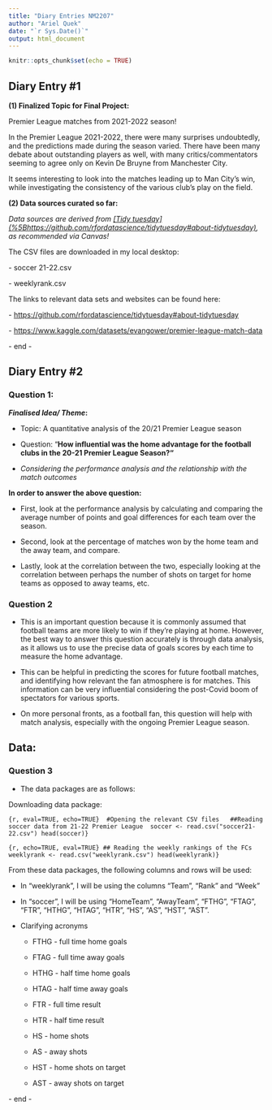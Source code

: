 ---
title: "Diary Entries NM2207"
author: "Ariel Quek"
date: "`r Sys.Date()`"
output: html_document
---

```{r setup, include=FALSE}
knitr::opts_chunk$set(echo = TRUE)
```

## Diary Entry #1

**(1) Finalized Topic for Final Project:**

Premier League matches from 2021-2022 season!

In the Premier League 2021-2022, there were many surprises undoubtedly, and the predictions made during the season varied. There have been many debate about outstanding players as well, with many critics/commentators seeming to agree only on Kevin De Bruyne from Manchester City.

It seems interesting to look into the matches leading up to Man City's win, while investigating the consistency of the various club's play on the field.

**(2) Data sources curated so far:**

*Data sources are derived from [[Tidy tuesday](%5Bhttps://github.com/rfordatascience/tidytuesday#about-tidytuesday)](<https://github.com/rfordatascience/tidytuesday#about-tidytuesday>), as recommended via Canvas!*

The CSV files are downloaded in my local desktop:

\- soccer 21-22.csv

\- weeklyrank.csv

The links to relevant data sets and websites can be found here:

\- <https://github.com/rfordatascience/tidytuesday#about-tidytuesday>

\- <https://www.kaggle.com/datasets/evangower/premier-league-match-data>

\- end -

## Diary Entry #2

### Question 1: 

***Finalised Idea/ Theme*****:**

-   Topic: A quantitative analysis of the 20/21 Premier League season

-   Question: "**How influential was the home advantage for the football clubs in the 20-21 Premier League Season?"**

-   *Considering the performance analysis and the relationship with the match outcomes*

**In order to answer the above question:**

-   First, look at the performance analysis by calculating and comparing the average number of points and goal differences for each team over the season.

-   Second, look at the percentage of matches won by the home team and the away team, and compare.

-   Lastly, look at the correlation between the two, especially looking at the correlation between perhaps the number of shots on target for home teams as opposed to away teams, etc.

### Question 2 

-   This is an important question because it is commonly assumed that football teams are more likely to win if they're playing at home. However, the best way to answer this question accurately is through data analysis, as it allows us to use the precise data of goals scores by each time to measure the home advantage.

-   This can be helpful in predicting the scores for future football matches, and identifying how relevant the fan atmosphere is for matches. This information can be very influential considering the post-Covid boom of spectators for various sports.

-   On more personal fronts, as a football fan, this question will help with match analysis, especially with the ongoing Premier League season.

## Data:

### Question 3

-   The data packages are as follows:

Downloading data package:

```{r, eval=TRUE, echo=TRUE}  #Opening the relevant CSV files   ##Reading soccer data from 21-22 Premier League  soccer <- read.csv("soccer21-22.csv") head(soccer)}
```

```{r, echo=TRUE, eval=TRUE} ## Reading the weekly rankings of the FCs  weeklyrank <- read.csv("weeklyrank.csv") head(weeklyrank)}
```

From these data packages, the following columns and rows will be used:

-   In "weeklyrank", I will be using the columns "Team", "Rank" and "Week"

-   In "soccer", I will be using "HomeTeam", "AwayTeam", "FTHG", "FTAG", "FTR", "HTHG", "HTAG", "HTR", "HS", "AS", "HST", "AST".

-   <div>

    Clarifying acronyms

    -   FTHG - full time home goals

    -   FTAG - full time away goals

    -   HTHG - half time home goals

    -   HTAG - half time away goals

    -   FTR - full time result

    -   HTR - half time result

    -   HS - home shots

    -   AS - away shots

    -   HST - home shots on target

    -   AST - away shots on target

    </div>

\- end -
